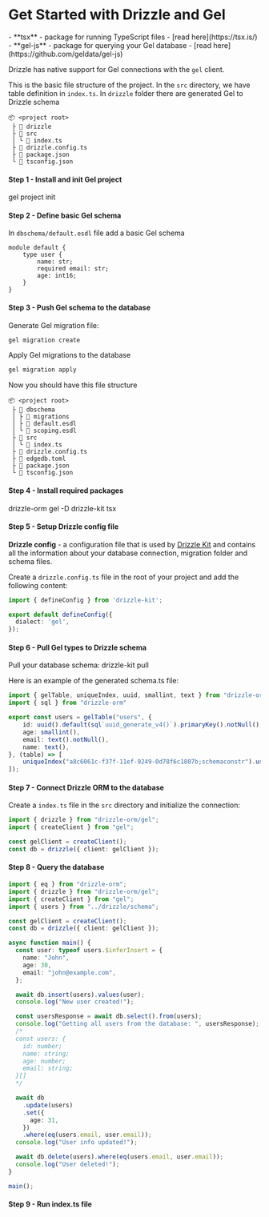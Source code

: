 
<Breadcrumbs/>

# Get Started with Drizzle and Gel

<Prerequisites>
  - **tsx** - package for running TypeScript files - [read here](https://tsx.is/)
  - **gel-js** - package for querying your Gel database - [read here](https://github.com/geldata/gel-js)
</Prerequisites>

Drizzle has native support for Gel connections with the `gel` client.

This is the basic file structure of the project. In the `src` directory, we have table definition in `index.ts`. In `drizzle` folder there are generated Gel to Drizzle schema

```plaintext
📦 <project root>
 ├ 📂 drizzle
 ├ 📂 src
 │ └ 📜 index.ts
 ├ 📜 drizzle.config.ts
 ├ 📜 package.json
 └ 📜 tsconfig.json
```

#### Step 1 - Install and init **Gel** project

<Npx>
gel project init
</Npx>

#### Step 2 - Define basic Gel schema

In `dbschema/default.esdl` file add a basic Gel schema

```esdl
module default {
    type user {
        name: str;
        required email: str;
        age: int16;
    }
}
```

#### Step 3 - Push Gel schema to the database

Generate Gel migration file:
```bash
gel migration create
```

Apply Gel migrations to the database
```bash
gel migration apply
```

<Callout>
Now you should have this file structure

```plaintext
📦 <project root>
 ├ 📂 dbschema
 │ ├ 📂 migrations
 │ ├ 📜 default.esdl
 │ └ 📜 scoping.esdl
 ├ 📂 src
 │ └ 📜 index.ts
 ├ 📜 drizzle.config.ts
 ├ 📜 edgedb.toml
 ├ 📜 package.json
 └ 📜 tsconfig.json
```
</Callout>

#### Step 4 - Install required packages
<Npm>
  drizzle-orm gel
  -D drizzle-kit tsx
</Npm>

#### Step 5 - Setup Drizzle config file

**Drizzle config** - a configuration file that is used by [Drizzle Kit](/docs/kit-overview) and contains all the information about your database connection, migration folder and schema files.

Create a `drizzle.config.ts` file in the root of your project and add the following content:

```typescript copy filename="drizzle.config.ts"
import { defineConfig } from 'drizzle-kit';

export default defineConfig({
  dialect: 'gel',
});
```

#### Step 6 - Pull Gel types to Drizzle schema

Pull your database schema:
<Npx>
drizzle-kit pull
</Npx>

Here is an example of the generated schema.ts file:

```typescript filename="drizzle/schema.ts"
import { gelTable, uniqueIndex, uuid, smallint, text } from "drizzle-orm/gel-core"
import { sql } from "drizzle-orm"

export const users = gelTable("users", {
	id: uuid().default(sql`uuid_generate_v4()`).primaryKey().notNull(),
	age: smallint(),
	email: text().notNull(),
	name: text(),
}, (table) => [
	uniqueIndex("a8c6061c-f37f-11ef-9249-0d78f6c1807b;schemaconstr").using("btree", table.id.asc().nullsLast().op("uuid_ops")),
]);
```

#### Step 7 - Connect Drizzle ORM to the database

Create a `index.ts` file in the `src` directory and initialize the connection:

```typescript copy filename="src/index.ts"
import { drizzle } from "drizzle-orm/gel";
import { createClient } from "gel";

const gelClient = createClient();
const db = drizzle({ client: gelClient });
```

#### Step 8 - Query the database

```typescript copy filename="src/index.ts"
import { eq } from "drizzle-orm";
import { drizzle } from "drizzle-orm/gel";
import { createClient } from "gel";
import { users } from "../drizzle/schema";

const gelClient = createClient();
const db = drizzle({ client: gelClient });

async function main() {
  const user: typeof users.$inferInsert = {
    name: "John",
    age: 30,
    email: "john@example.com",
  };

  await db.insert(users).values(user);
  console.log("New user created!");

  const usersResponse = await db.select().from(users);
  console.log("Getting all users from the database: ", usersResponse);
  /*
  const users: {
    id: number;
    name: string;
    age: number;
    email: string;
  }[]
  */

  await db
    .update(users)
    .set({
      age: 31,
    })
    .where(eq(users.email, user.email));
  console.log("User info updated!");

  await db.delete(users).where(eq(users.email, user.email));
  console.log("User deleted!");
}

main();
```

#### Step 9 - Run index.ts file

<RunFile/>